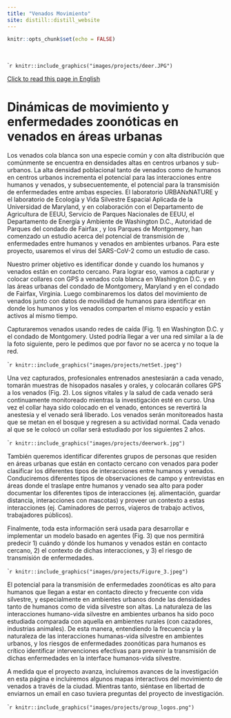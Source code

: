 ```yaml
---
title: "Venados Movimiento"
site: distill::distill_website
---
```


```r
knitr::opts_chunk$set(echo = FALSE)
```

<style>
d-title, d-byline {
  display: none
}
</style>

<br>

````r
knitr::include_graphics("images/projects/deer.JPG")
```
<br>

[Click to read this page in English](https://urbanxnaturelab.com/urban-deer-study.html)

# Dinámicas de movimiento y enfermedades zoonóticas en venados en áreas urbanas

Los venados cola blanca son una especie común y con alta distribución que comúnmente se encuentra en densidades altas en centros urbanos y sub-urbanos. La alta densidad poblacional tanto de venados como de humanos en centros urbanos incrementa el potencial para las interacciones entre humanos y venados, y subsecuentemente, el potencial para la transmisión de enfermedades entre ambas especies. El laboratorio URBANxNATURE y el laboratorio de Ecología y Vida Silvestre Espacial Aplicada de la Universidad de Maryland, y en colaboración con el Departamento de Agricultura de EEUU, Servicio de Parques Nacionales de EEUU, el Departamento de Energía y Ambiente de Washington D.C., Autoridad de Parques del condado de Fairfax , y los Parques de Montgomery, han comenzado un estudio acerca del potencial de transmisión de enfermedades entre humanos y venados en ambientes urbanos. Para este proyecto, usaremos el virus del SARS-CoV-2 como un estudio de caso.
 
Nuestro primer objetivo es identificar donde y cuando los humanos y venados están en contacto cercano. Para lograr eso, vamos a capturar y colocar collares con GPS a venados cola blanca en Washington D.C. y en las áreas urbanas del condado de Montgomery, Maryland y en el condado de Fairfax, Virginia. Luego combinaremos los datos del movimiento de venados junto con datos de movilidad de humanos para identificar en donde los humanos y los venados comparten el mismo espacio y están activos al mismo tiempo.

Capturaremos venados usando redes de caída (Fig. 1) en Washington D.C. y el condado de Montgomery. Usted podría llegar a ver una red similar a la de la foto siguiente, pero le pedimos que por favor no se acerca y no toque la red. 

````r
knitr::include_graphics("images/projects/netSet.jpeg")
```

Una vez capturados, profesionales entrenados anestesiarán a cada venado, tomarán muestras de hisopados nasales y orales, y colocarán collares GPS a los venados (Fig. 2). Los signos vitales y la salud de cada venado será continuamente monitoreado mientras la investigación esté en curso. Una vez el collar haya sido colocado en el venado, entonces se revertirá la anestesia y el venado será liberado. Los venados serán monitoreados hasta que se metan en el bosque y regresen a su actividad normal. Cada venado al que se le colocó un collar será estudiado por los siguientes 2 años.

````r
knitr::include_graphics("images/projects/deerwork.jpg")
```

También queremos identificar diferentes grupos de personas que residen en áreas urbanas que están en contacto cercano con venados para poder clasificar los diferentes tipos de interacciones entre humanos y venados. Conduciremos diferentes tipos de observaciones de campo y entrevistas en áreas donde el traslape entre humanos y venado sea alto para poder documentar los diferentes tipos de interacciones (ej. alimentación, guardar distancia, interacciones con mascotas) y proveer un contexto a estas interacciones (ej. Caminadores de perros, viajeros de trabajo activos, trabajadores públicos). 

Finalmente, toda esta información será usada para desarrollar e implementar un modelo basado en agentes (Fig. 3) que nos permitirá predecir 1) cuándo y dónde los humanos y venados están en contacto cercano, 2) el contexto de dichas interacciones, y 3) el riesgo de transmisión de enfermedades. 

````r
knitr::include_graphics("images/projects/Figure_3.jpeg")
```

El potencial para la transmisión de enfermedades zoonóticas es alto para humanos que llegan a estar en contacto directo y frecuente con vida silvestre, y especialmente en ambientes urbanos donde las densidades tanto de humanos como de vida silvestre son altas. La naturaleza de las interacciones humano-vida silvestre en ambientes urbanos ha sido poco estudiada comparada con aquella en ambientes rurales (con cazadores, industrias animales). De esta manera, entendiendo la frecuencia y la naturaleza de las interacciones humanas-vida silvestre en ambientes urbanos, y los riesgos de enfermedades zoonóticas para humanos es crítico identificar intervenciones efectivas para prevenir la transmisión de dichas enfermedades en la interface humanos-vida silvestre. 

A medida que el proyecto avanza, incluiremos avances de la investigación en esta página e incluiremos algunos mapas interactivos del movimiento de venados a través de la ciudad. Mientras tanto, siéntase en libertad de enviarnos un email en caso tuviera preguntas del proyecto de investigación. 


````r
knitr::include_graphics("images/projects/group_logos.png")
```
